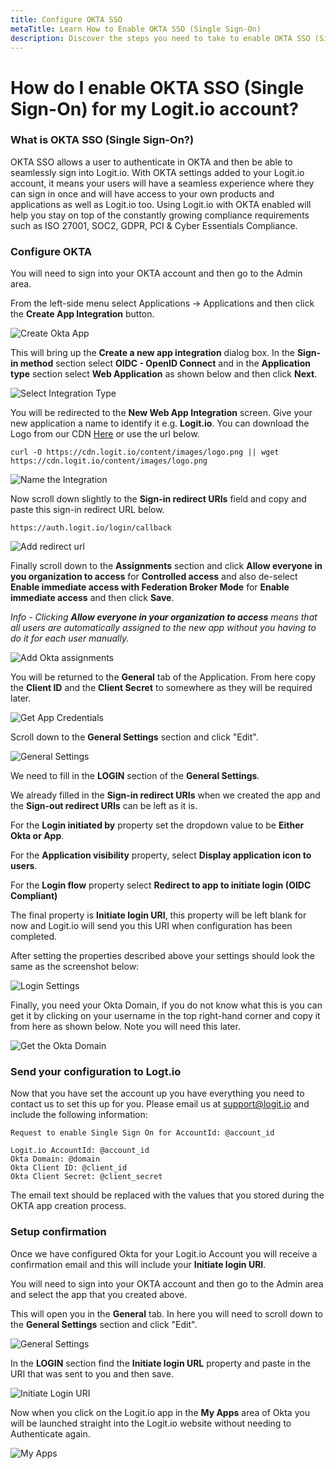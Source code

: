 ```yaml
---
title: Configure OKTA SSO
metaTitle: Learn How to Enable OKTA SSO (Single Sign-On)
description: Discover the steps you need to take to enable OKTA SSO (Single Sign-On) for your Logit.io account in this help article.
---
```


# How do I enable OKTA SSO (Single Sign-On) for my Logit.io account?

### What is OKTA SSO (Single Sign-On?)

OKTA SSO allows a user to authenticate in OKTA and then be able to seamlessly sign into Logit.io. With OKTA settings added to your Logit.io account, 
it means your users will have a seamless experience where they can sign in once and will have access to your own products and applications as well as 
Logit.io too. Using Logit.io with OKTA enabled will help you stay on top of the constantly growing compliance requirements such as ISO 27001, SOC2, 
GDPR, PCI & Cyber Essentials Compliance.

### Configure OKTA

You will need to sign into your OKTA account and then go to the Admin area.

From the left-side menu select Applications -> Applications and then click the **Create App Integration** button.

![Create Okta App](@/images/sso/okta/okta-create-app.png)

This will bring up the **Create a new app integration** dialog box. In the **Sign-in method** section select **OIDC - OpenID Connect** and in the 
**Application type** section select **Web Application** as shown below and then click **Next**.

![Select Integration Type](@/images/sso/okta/okta-select-integration.png)

You will be redirected to the **New Web App Integration** screen. Give your new application a name to identify it e.g. **Logit.io**. 
You can download the Logo from our CDN <a href="https://cdn.logit.io/content/images/logo.png" download target="_blank">Here</a> or use the url below.

```text copy 
curl -O https://cdn.logit.io/content/images/logo.png || wget https://cdn.logit.io/content/images/logo.png
```

![Name the Integration](@/images/sso/okta/okta-name-integration.png)

Now scroll down slightly to the **Sign-in redirect URIs** field and copy and paste this sign-in redirect URL below.

```text  copy filename="Sign-in Redirect URIs" 
https://auth.logit.io/login/callback
```

![Add redirect url](@/images/sso/okta/okta-add-redirect.png)

Finally scroll down to the **Assignments** section and click **Allow everyone in you organization to access** for **Controlled access** and also de-select 
**Enable immediate access with Federation Broker Mode** for **Enable immediate access** and then click **Save**.

_Info - Clicking **Allow everyone in your organization to access** means that all users are automatically assigned to the new app without you having to do 
it for each user manually._

![Add Okta assignments](@/images/sso/okta/okta-assignments.png)

You will be returned to the **General** tab of the Application. From here copy the **Client ID** and the **Client Secret** to somewhere as they will be 
required later.

![Get App Credentials](@/images/sso/okta/okta-credentials.png)

Scroll down to the __General Settings__ section and click "Edit".

![General Settings](@/images/sso/okta/general-settings.png)

We need to fill in the __LOGIN__ section of the __General Settings__.

We already filled in the __Sign-in redirect URIs__ when we created the app and the __Sign-out redirect URIs__ can be left as it is.

For the __Login initiated by__ property set the dropdown value to be __Either Okta or App__.

For the __Application visibility__ property, select __Display application icon to users__.

For the __Login flow__ property select __Redirect to app to initiate login (OIDC Compliant)__

The final property is __Initiate login URI__, this property will be left blank for now and Logit.io will send you this URI when configuration has been completed.

After setting the properties described above your settings should look the same as the screenshot below:

![Login Settings](@/images/sso/okta/login-settings.png)

Finally, you need your Okta Domain, if you do not know what this is you can get it by clicking on your username in the top right-hand 
corner and copy it from here as shown below. Note you will need this later.

![Get the Okta Domain](@/images/sso/okta/okta-domain.png)

### Send your configuration to Logt.io

Now that you have set the account up you have everything you need to contact us to set this up for you. Please email us at [support@logit.io](mailto:support@logit.io)
and include the following information:

```text copy filename="subject" /@account_id/
Request to enable Single Sign On for AccountId: @account_id
```

```text copy filename="body" /@account_id/ /@client_secret/ /@client_id/ /@domain/
Logit.io AccountId: @account_id
Okta Domain: @domain
Okta Client ID: @client_id
Okta Client Secret: @client_secret
```

The email text should be replaced with the values that you stored during the OKTA app creation process.

### Setup confirmation

Once we have configured Okta for your Logit.io Account you will receive a confirmation email and this will include your __Initiate login URI__.

You will need to sign into your OKTA account and then go to the Admin area and select the app that you created above.

This will open you in the __General__ tab. In here you will need to  scroll down to the __General Settings__ section and click "Edit".

![General Settings](@/images/sso/okta/general-settings.png)

In the __LOGIN__ section find the __Initiate login URL__ property and paste in the URI that was sent to you and then save.

![Initiate Login URI](@/images/sso/okta/initiate-login-uri.png)

Now when you click on the Logit.io app in the __My Apps__ area of Okta you will be launched straight into the Logit.io website without needing to Authenticate again.

![My Apps](@/images/sso/okta/my-apps.png)

